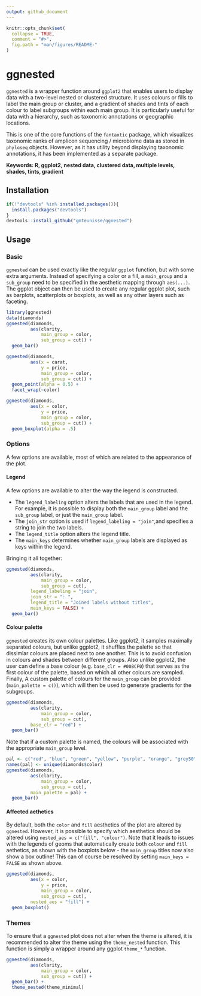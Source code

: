 ```yaml
---
output: github_document
---
```


<!-- README.md is generated from README.Rmd. Please edit that file -->

```r
knitr::opts_chunk$set(
  collapse = TRUE,
  comment = "#>",
  fig.path = "man/figures/README-"
)
```

# ggnested
`ggnested` is a wrapper function around `ggplot2` that enables users to display data 
with a two-level nested or clustered structure. It uses colours or fills to label the main group
or cluster, and a gradient of shades and tints of each colour to label subgroups within each 
main group. It is particularly useful for data with a hierarchy, such as taxonomic annotations or
geographic locations. 

This is one of the core functions of the `fantaxtic` package, which
visualizes taxonomic ranks of amplicon sequencing / microbiome data as stored in 
`phyloseq` objects. However, as it has utility beyond displaying taxonomic annotations,
it has been implemented as a separate package.

**Keywords: R, ggplot2, nested data, clustered data, multiple levels, shades, tints, gradient**

## Installation
```r
if(!"devtools" %in% installed.packages()){
  install.packages("devtools")
}
devtools::install_github("gmteunisse/ggnested")
```

## Usage
### Basic
`ggnested` can be used exactly like the regular `ggplot` function, but with some extra arguments. Instead of specifying a color or a fill, a `main_group` and a `sub_group` need to be specified in the aesthetic mapping through `aes(...)`. The ggplot object can then be used to create any regular ggplot plot, such as barplots, scatterplots or boxplots, as well as any other layers such as faceting.

```r
library(ggnested)
data(diamonds)
ggnested(diamonds, 
         aes(clarity, 
             main_group = color, 
             sub_group = cut)) + 
  geom_bar()
``` 

```r
ggnested(diamonds, 
         aes(x = carat, 
             y = price, 
             main_group = color, 
             sub_group = cut)) + 
  geom_point(alpha = 0.5) +
  facet_wrap(~color)
```

```r
ggnested(diamonds, 
         aes(x = color,
             y = price, 
             main_group = color, 
             sub_group = cut)) + 
  geom_boxplot(alpha = .5)

```

### Options
A few options are available, most of which are related to the appearance of the plot.

#### Legend
A few options are available to alter the way the legend is constructed. 

* The `legend_labeling` option alters the labels that are used in the legend. For example, it is possible to display both the `main_group` label and the `sub_group` label, or just the `main_group` label.
* The `join_str` option is used if `legend_labeling = "join"`,and specifies a string to join the two labels.
* The `legend_title` option alters the legend title.
* The `main_keys` determines whether `main_group` labels are displayed as keys within the legend.

Bringing it all together:

```r
ggnested(diamonds, 
         aes(clarity, 
             main_group = color, 
             sub_group = cut),
         legend_labeling = "join",
         join_str = ": ",
         legend_title = "Joined labels without titles",
         main_keys = FALSE) + 
  geom_bar()

```

#### Colour palette
`ggnested` creates its own colour palettes. Like ggplot2, it samples maximally separated colours, but unlike ggplot2, it shuffles the palette so that dissimlar colours are placed next to one another. This is to avoid confusion in colours and shades between different groups. Also unlike ggplot2, the user can define a base colour (e.g. `base_clr = #008CF0`) that serves as the first colour of the palette, based on which all other colours are sampled. Finally, A custom palette of colours for the `main_group` can be provided (`main_palette = c()`), which will then be used to generate gradients for the subgroups.

```r
ggnested(diamonds, 
         aes(clarity, 
             main_group = color, 
             sub_group = cut),
         base_clr = "red") + 
  geom_bar()

```

Note that if a custom palette is named, the colours will be associated with the appropriate `main_group` level.

```r
pal <- c("red", "blue", "green", "yellow", "purple", "orange", "grey50")
names(pal) <- unique(diamonds$color)
ggnested(diamonds, 
         aes(clarity, 
             main_group = color, 
             sub_group = cut), 
         main_palette = pal) + 
  geom_bar()


```

#### Affected aethetics
By default, both the `color` and `fill` aesthetics of the plot are altered by `ggnested`. However, it is possible to specify which aesthetics should be altered using `nested_aes = c("fill", "colour")`. Note that it leads to issues with the legends of geoms that automatically create both `colour` and `fill` aethetics, as shown with the boxplots below - the `main_group` titles now also show a box outline! This can of course be resolved by setting `main_keys = FALSE` as shown above.
```r
ggnested(diamonds, 
         aes(x = color,
             y = price, 
             main_group = color, 
             sub_group = cut),
         nested_aes = "fill") + 
  geom_boxplot()

```

### Themes
To ensure that a `ggnested` plot does not alter when the theme is altered, it is recommended to alter the theme using the `theme_nested` function. This function is simply a wrapper around any ggplot `theme_*` function.

```r
ggnested(diamonds, 
         aes(clarity, 
             main_group = color, 
             sub_group = cut)) + 
  geom_bar() +
  theme_nested(theme_minimal)

```
